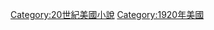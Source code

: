 {{Year by category
|m=1
|c=9
|d=2
|y=0
|cat=美國小說
|sortkey=小說
|parent=
|subcat=1920年小說
}}

[[Category:20世紀美國小說|Category:20世紀美國小說]]
[[Category:1920年美國|Category:1920年美國]]